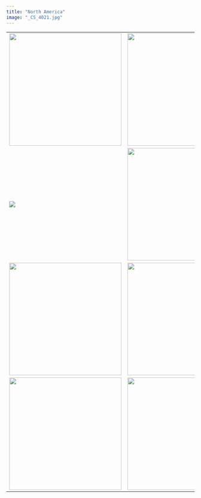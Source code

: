 ```yaml
---
title: "North America"
image: "_CS_4021.jpg"
---
```


|                                |                                |                                |                                |
|------------------|------------------|------------------|------------------|
| ![](_CS_4192.jpg){width="300"} | ![](_CS_0118.JPG){width="300"} | ![](f0000181.jpg){width="300"} | ![](_CS_8926.jpg){width="300"} |
| ![](_CS_4254.jpg)              | ![](_CS_4021.jpg){width="300"} | ![](_CS_3711.jpg){width="300"} | ![](f0000100.jpg){width="300"} |
| ![](_CS_2685.jpg){width="300"} | ![](_CS_9806.jpg){width="300"} | ![](_CS_2469.jpg)              | ![](_CS_0051.JPG)              |
| ![](_CS_0083.JPG){width="300"} | ![](NY-3.JPG){width="300"}     | ![](_CS_0041.JPG)              | ![](NJsunrise.jpeg)            |

